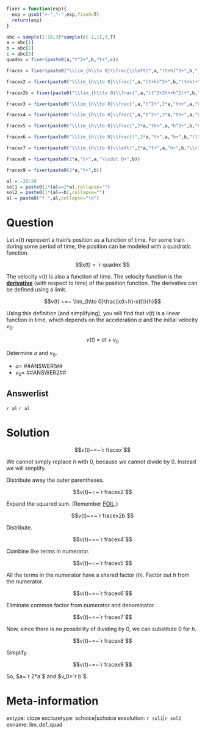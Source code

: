 ```r
fixer = function(exp){
  exp = gsub("+-","-",exp,fixed=T)
  return(exp)
}

abc = sample(2:10,3)*sample(c(-1,1),3,T)
a = abc[1]
b = abc[2]
c = abc[3]
quadex = fixer(paste0(a,"t^2+",b,"t+",c))

fracex = fixer(paste0("\\lim_{h\\to 0}\\frac{\\left(",a,"(t+h)^2+",b,"(t+h)+",c,"\\right)-\\left(",a,"t^2+",b,"t+",c,"\\right)}{h}"))

fracex2 = fixer(paste0("\\lim_{h\\to 0}\\frac{",a,"(t+h)^2+",b,"(t+h)+",c,"+",-a,"t^2+",-b,"t+",-c,"}{h}"))

fracex2b = fixer(paste0("\\lim_{h\\to 0}\\frac{",a,"(t^2+2th+h^2)+",b,"(t+h)+",c,"+",-a,"t^2+",-b,"t+",-c,"}{h}"))

fracex3 = fixer(paste0("\\lim_{h\\to 0}\\frac{",a,"t^2+",2*a,"th+",a,"h^2+",b,"(t+h)+",c,"+",-a,"t^2+",-b,"t+",-c,"}{h}"))

fracex4 = fixer(paste0("\\lim_{h\\to 0}\\frac{",a,"t^2+",2*a,"th+",a,"h^2+",b,"t+",b,"h+",c,"+",-a,"t^2+",-b,"t+",-c,"}{h}"))

fracex5 = fixer(paste0("\\lim_{h\\to 0}\\frac{",2*a,"th+",a,"h^2+",b,"h}{h}"))

fracex6 = fixer(paste0("\\lim_{h\\to 0}\\frac{(",2*a,"t+",a,"h+",b,")\\cdot h}{h}"))

fracex7 = fixer(paste0("\\lim_{h\\to 0}\\left(",2*a,"t+",a,"h+",b,"\\right)"))

fracex8 = fixer(paste0(2*a,"t+",a,"\\cdot 0+",b))

fracex9 = fixer(paste0(2*a,"t+",b))

al = -20:20
sol1 = paste0(1*(al==2*a),collapse="")
sol2 = paste0(1*(al==b),collapse="")
al = paste0("* ",al,collapse="\n")
```

Question
========

Let $x(t)$ represent a train's position as a function of time. For some train during some period of time, the position can be modeled with a quadratic function.

$$x(t) = `r quadex`$$

The velocity $v(t)$ is also a function of time. The velocity function is the [**derivative**](https://en.wikipedia.org/wiki/Derivative#As_a_limit) (with respect to time) of the position function. The derivative can be defined using a limit.

$$v(t) ~=~ \lim_{h\to 0}\frac{x(t+h)-x(t)}{h}$$

Using this definition (and simplifying), you will find that $v(t)$ is a linear function in time, which depends on the acceleration $a$ and the initial velocity $v_0$.

$$v(t) ~=~ at+v_0$$

Determine $a$ and $v_0$.

* $a=$ ##ANSWER1##
* $v_0=$ ##ANSWER2##

Answerlist
--------

`r al`
`r al`

Solution
========


$$v(t)~=~`r fracex`$$

We cannot simply replace $h$ with $0$, because we cannot divide by $0$. Instead we will simplify.

Distribute away the outer parentheses.

$$v(t)~=~`r fracex2`$$

Expand the squared sum. (Remember [FOIL](https://en.wikipedia.org/wiki/FOIL_method).)

$$v(t)~=~`r fracex2b`$$

Distribute.

$$v(t)~=~`r fracex4`$$

Combine like terms in numerator.

$$v(t)~=~`r fracex5`$$

All the terms in the numerator have a shared factor ($h$). Factor out $h$ from the numerator.

$$v(t)~=~`r fracex6`$$

Eliminate common factor from numerator and denominator.

$$v(t)~=~`r fracex7`$$

Now, since there is no possibility of dividing by $0$, we can substitute $0$ for $h$.

$$v(t)~=~`r fracex8`$$

Simplify.

$$v(t)~=~`r fracex9`$$

So, $a=`r 2*a`$ and $v_0=`r b`$.


Meta-information
============
extype: cloze
exclozetype: schoice|schoice
exsolution: `r sol1`|`r sol2`
exname: lim_def_quad